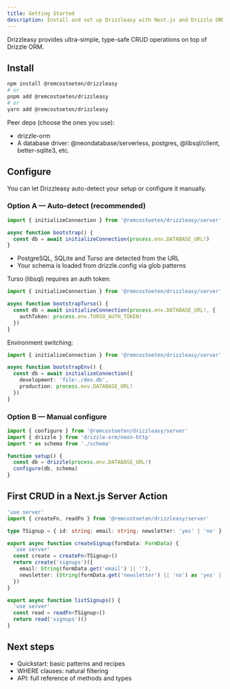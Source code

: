 ```yaml
---
title: Getting Started
description: Install and set up Drizzleasy with Next.js and Drizzle ORM.
---
```


Drizzleasy provides ultra-simple, type-safe CRUD operations on top of Drizzle ORM.

## Install

```bash filename=shell
npm install @remcostoeten/drizzleasy
# or
pnpm add @remcostoeten/drizzleasy
# or
yarn add @remcostoeten/drizzleasy
```

Peer deps (choose the ones you use):
- drizzle-orm
- A database driver: @neondatabase/serverless, postgres, @libsql/client, better-sqlite3, etc.

## Configure

You can let Drizzleasy auto-detect your setup or configure it manually.

### Option A — Auto-detect (recommended)

```ts filename=app/setup/db.ts
import { initializeConnection } from '@remcostoeten/drizzleasy/server'

async function bootstrap() {
  const db = await initializeConnection(process.env.DATABASE_URL!)
}
```

- PostgreSQL, SQLite and Turso are detected from the URL
- Your schema is loaded from drizzle.config via glob patterns

Turso (libsql) requires an auth token:

```ts filename=app/setup/db.turso.ts
import { initializeConnection } from '@remcostoeten/drizzleasy/server'

async function bootstrapTurso() {
  const db = await initializeConnection(process.env.DATABASE_URL!, {
    authToken: process.env.TURSO_AUTH_TOKEN!
  })
}
```

Environment switching:

```ts filename=app/setup/db.env.ts
import { initializeConnection } from '@remcostoeten/drizzleasy/server'

async function bootstrapEnv() {
  const db = await initializeConnection({
    development: 'file:./dev.db',
    production: process.env.DATABASE_URL!
  })
}
```

### Option B — Manual configure

```ts filename=app/setup/manual-config.ts
import { configure } from '@remcostoeten/drizzleasy/server'
import { drizzle } from 'drizzle-orm/neon-http'
import * as schema from './schema'

function setup() {
  const db = drizzle(process.env.DATABASE_URL!)
  configure(db, schema)
}
```

## First CRUD in a Next.js Server Action

```ts filename=app/actions/signups.ts
'use server'
import { createFn, readFn } from '@remcostoeten/drizzleasy/server'

type TSignup = { id: string; email: string; newsletter: 'yes' | 'no' }

export async function createSignup(formData: FormData) {
  'use server'
  const create = createFn<TSignup>()
  return create('signups')({
    email: String(formData.get('email') || ''),
    newsletter: (String(formData.get('newsletter') || 'no') as 'yes' | 'no')
  })
}

export async function listSignups() {
  'use server'
  const read = readFn<TSignup>()
  return read('signups')()
}
```

## Next steps

- Quickstart: basic patterns and recipes
- WHERE clauses: natural filtering
- API: full reference of methods and types
